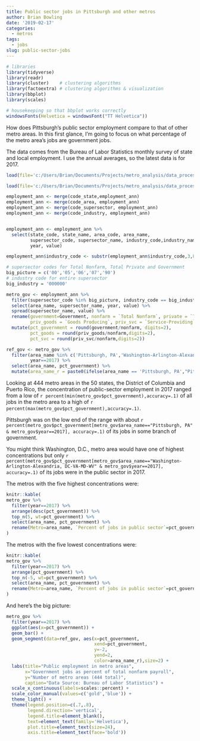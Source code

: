 ```yaml
---
title: Public sector jobs in Pittsburgh and other metros
author: Brian Bowling
date: '2019-02-17'
categories:
  - metros
tags:
  - jobs
slug: public-sector-jobs
---
```



```r

# libraries
library(tidyverse)
library(readr)
library(cluster)    # clustering algorithms
library(factoextra) # clustering algorithms & visualization
library(bbplot)
library(scales)
```

```r
# housekeeping so that bbplot works correctly
windowsFonts(Helvetica = windowsFont("TT Helvetica"))
```

How does Pittsburgh's public sector employment compare to that of other metro areas. In this first glance, I'm going to focus on what percentage of the metro area's jobs are government jobs.

The data comes from the Bureau of Labor Statistics monthly survey of state and local employment. I use the annual averages, so the latest data is for 2017.


```r

load(file='c:/Users/Brian/Documents/Projects/metro_analysis/data_processed/employment_ann.Rdata')

load(file='c:/Users/Brian/Documents/Projects/metro_analysis/data_processed/codes.RData')

```


```r
employment_ann <- merge(code_state,employment_ann)
employment_ann <- merge(code_area, employment_ann)
employment_ann <- merge(code_supersector, employment_ann)
employment_ann <- merge(code_industry, employment_ann)


employment_ann <- employment_ann %>%
  select(state_code, state_name, area_code, area_name,
         supersector_code, supersector_name, industry_code,industry_name,
         year, value)

```


```r
employment_ann$industry_code <- substr(employment_ann$industry_code,3,8)

```


```r
# supersector codes for Total Nonfarm, Total Private and Government
big_picture = c('00','05','06','07','90')
# industry code for entire supersector
big_industry = '000000'

```


```r

metro_gov <- employment_ann %>% 
  filter(supersector_code %in% big_picture, industry_code == big_industry) %>% 
  select(area_name, supersector_name, year, value) %>% 
  spread(supersector_name, value) %>% 
  rename(government=Government, nonfarm = `Total Nonfarm`, private = `Total Private`,
         priv_goods = `Goods Producing`, priv_svc = `Service-Providing`) %>% 
  mutate(pct_government = round(government/nonfarm, digits=2),
         pct_goods = round(priv_goods/nonfarm,digits=2),
         pct_svc = round(priv_svc/nonfarm,digits=2))

ref_gov <- metro_gov %>% 
  filter(area_name %in% c('Pittsburgh, PA','Washington-Arlington-Alexandria, DC-VA-MD-WV'),
         year==2017) %>% 
  select(area_name, pct_government) %>% 
  mutate(area_name_r = paste0(ifelse(area_name == 'Pittsburgh, PA',"Pittsburgh", "Washington, D.C.")," (",round(100*pct_government,digits=1),"%)"))

```


Looking at 444 metro areas in the 50 states, the District of Columbia and Puerto Rico, the concentration of public-sector employment in 2017 ranged from a low of `r percent(min(metro_gov$pct_government),accuracy=.1)` of all jobs in the metro area to a high of `r percent(max(metro_gov$pct_government),accuracy=.1)`.

Pittsburgh was on the low end of the range with about `r percent(metro_gov$pct_government[metro_gov$area_name=="Pittsburgh, PA" & metro_gov$year==2017], accuracy=.1)` of its jobs in some branch of government.

You might think Washington, D.C., metro area would have one of highest concentrations but only `r percent(metro_gov$pct_government[metro_gov$area_name=="Washington-Arlington-Alexandria, DC-VA-MD-WV" & metro_gov$year==2017], accuracy=.1)` of its jobs were in the public sector in 2017.

The metros with the five highest concentrations were:

```r
knitr::kable(
metro_gov %>% 
  filter(year==2017) %>%
  arrange(desc(pct_government)) %>% 
  top_n(5, wt=pct_government) %>% 
  select(area_name, pct_government) %>% 
  rename(Metro=area_name, `Percent of jobs in public sector`=pct_government)
)
```

The metros with the five lowest concentrations were:
```r
knitr::kable(
metro_gov %>% 
  filter(year==2017) %>%
  arrange(pct_government) %>% 
  top_n(-5, wt=pct_government) %>% 
  select(area_name, pct_government) %>% 
  rename(Metro=area_name, `Percent of jobs in public sector`=pct_government)
)

```


And here's the big picture:

```r


metro_gov %>%
  filter(year==2017) %>% 
  ggplot(aes(x=pct_government)) +
  geom_bar() +
  geom_segment(data=ref_gov, aes(x=pct_government,
                                 xend=pct_government,
                                 y=-2,
                                 yend=2,
                                 color=area_name_r),size=2) +
  labs(title="Public employment in metro areas",
       x="Government jobs as percent of total nonfarm payroll",
       y="Number of metro areas (444 total)",
       caption="Data Source: Bureau of Labor Statistics") +
  scale_x_continuous(labels=scales::percent) +
  scale_color_manual(values=c('gold','blue')) +
  theme_light() +
  theme(legend.position=c(.7,.8),
        legend.direction='vertical',
        legend.title=element_blank(),
        text=element_text(family='Helvetica'),
        plot.title=element_text(size=24),
        axis.title=element_text(face='bold'))

```

